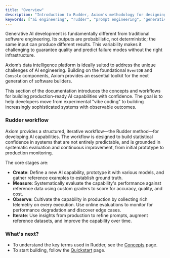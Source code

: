 ```yaml
---
title: "Overview"
description: "Introduction to Rudder, Axiom's methodology for designing, evaluating, monitoring, and iterating generative-AI capabilities."
keywords: ["ai engineering", "rudder", "prompt engineering", "generative ai"]
---
```


Generative AI development is fundamentally different from traditional software engineering. Its outputs are probabilistic, not deterministic; the same input can produce different results. This variability makes it challenging to guarantee quality and predict failure modes without the right infrastructure.

Axiom’s data intelligence platform is ideally suited to address the unique challenges of AI engineering. Building on the foundational `EventDB` and `Console` components, Axiom provides an essential toolkit for the next generation of software builders. 

This section of the documentation introduces the concepts and workflows for building production-ready AI capabilities with confidence. The goal is to help developers move from experimental "vibe coding" to building increasingly sophisticated systems with observable outcomes.

### Rudder workflow

Axiom provides a structured, iterative workflow—the Rudder method—for developing AI capabilities. The workflow is designed to build statistical confidence in systems that are not entirely predictable, and is grounded in systematic evaluation and continuous improvement, from initial prototype to production monitoring.

The core stages are:

* **Create**: Define a new AI capability, prototype it with various models, and gather reference examples to establish ground truth.
* **Measure**: Systematically evaluate the capability's performance against reference data using custom graders to score for accuracy, quality, and cost.
* **Observe**: Cultivate the capability in production by collecting rich telemetry on every execution. Use online evaluations to monitor for performance degradation and discover edge cases.
* **Iterate**: Use insights from production to refine prompts, augment reference datasets, and improve the capability over time.

### What's next?

* To understand the key terms used in Rudder, see the [Concepts](/ai-engineering/concepts) page.
* To start building, follow the [Quickstart](/ai-engineering/quickstart) page.